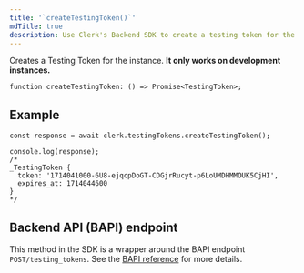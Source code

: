```yaml
---
title: '`createTestingToken()`'
mdTitle: true
description: Use Clerk's Backend SDK to create a testing token for the instance.
---
```


Creates a Testing Token for the instance. **It only works on development instances.**

```tsx {{ prettier: false }}
function createTestingToken: () => Promise<TestingToken>;
```

## Example

```tsx {{ prettier: false }}
const response = await clerk.testingTokens.createTestingToken();

console.log(response);
/*
_TestingToken {
  token: '1714041000-6U8-ejqcpDoGT-CDGjrRucyt-p6LoUMDHMMOUK5CjHI',
  expires_at: 1714044600
}
*/
```

## Backend API (BAPI) endpoint

This method in the SDK is a wrapper around the BAPI endpoint `POST/testing_tokens`. See the [BAPI reference](https://clerk.com/docs/reference/backend-api/tag/Testing-Tokens#operation/CreateTestingToken) for more details.

